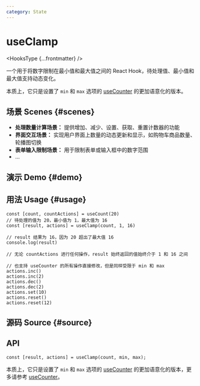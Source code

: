 ```yaml
---
category: State
---
```


# useClamp


<HooksType {...frontmatter} />

一个用于将数字限制在最小值和最大值之间的 React Hook，待处理值、最小值和最大值支持动态变化。

本质上，它只是设置了 `min` 和 `max` 选项的 [useCounter](/reference/use-counter) 的更加语意化的版本。

## 场景 Scenes \{#scenes}

- **处理数量计算场景：** 提供增加、减少、设置、获取、重置计数器的功能
- **界面交互场景：** 实现用户界面上数量的动态更新和显示，如购物车商品数量、轮播图切换
- **表单输入限制场景：** 用于限制表单或输入框中的数字范围
- ...

## 演示 Demo \{#demo}


<App />

## 用法 Usage \{#usage}

```tsx
const [count, countActions] = useCount(20)
// 待处理的值为 20，最小值为 1，最大值为 16
const [result, actions] = useClamp(count, 1, 16) 

// result 结果为 16，因为 20 超出了最大值 16
console.log(result)

// 无论 countActions 进行任何操作，result 始终返回的值始终介于 1 和 16 之间

// 也支持 useCounter 的所有操作直接修改，但是同样受限于 min 和 max
actions.inc() 
actions.inc(2)
actions.dec()
actions.dec(2)
actions.set(10)
actions.reset()
actions.reset(12)
```

## 源码 Source \{#source}


<Source />

## API

```tsx
const [result, actions] = useClamp(count, min, max);
```

本质上，它只是设置了 `min` 和 `max` 选项的 [useCounter](/reference/use-counter) 的更加语意化的版本，更多请参考 [useCounter](/reference/use-counter)。
